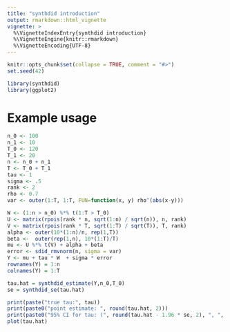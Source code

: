 ```yaml
---
title: "synthdid introduction"
output: rmarkdown::html_vignette
vignette: >
  %\VignetteIndexEntry{synthdid introduction}
  %\VignetteEngine{knitr::rmarkdown}
  %\VignetteEncoding{UTF-8}
---
```


```r
knitr::opts_chunk$set(collapse = TRUE, comment = "#>")
set.seed(42)
```

```r
library(synthdid)
library(ggplot2)
```

# Example usage
```r
n_0 <- 100
n_1 <- 10
T_0 <- 120
T_1 <- 20
n <- n_0 + n_1
T <- T_0 + T_1
tau <- 1
sigma <- .5
rank <- 2
rho <- 0.7
var <- outer(1:T, 1:T, FUN=function(x, y) rho^(abs(x-y)))

W <- (1:n > n_0) %*% t(1:T > T_0)
U <- matrix(rpois(rank * n, sqrt(1:n) / sqrt(n)), n, rank)
V <- matrix(rpois(rank * T, sqrt(1:T) / sqrt(T)), T, rank)
alpha <- outer(10*(1:n)/n, rep(1,T))
beta <-  outer(rep(1,n), 10*(1:T)/T)
mu <- U %*% t(V) + alpha + beta
error <- sdid_rmvnorm(n, sigma = var)
Y <- mu + tau * W  + sigma * error
rownames(Y) = 1:n
colnames(Y) = 1:T

tau.hat = synthdid_estimate(Y,n_0,T_0)
se = synthdid_se(tau.hat)

print(paste("true tau:", tau))
print(paste0("point estimate: ", round(tau.hat, 2)))
print(paste0("95% CI for tau: (", round(tau.hat - 1.96 * se, 2), ", ", round(tau.hat + 1.96 * se, 2), ")"))
plot(tau.hat)
```
